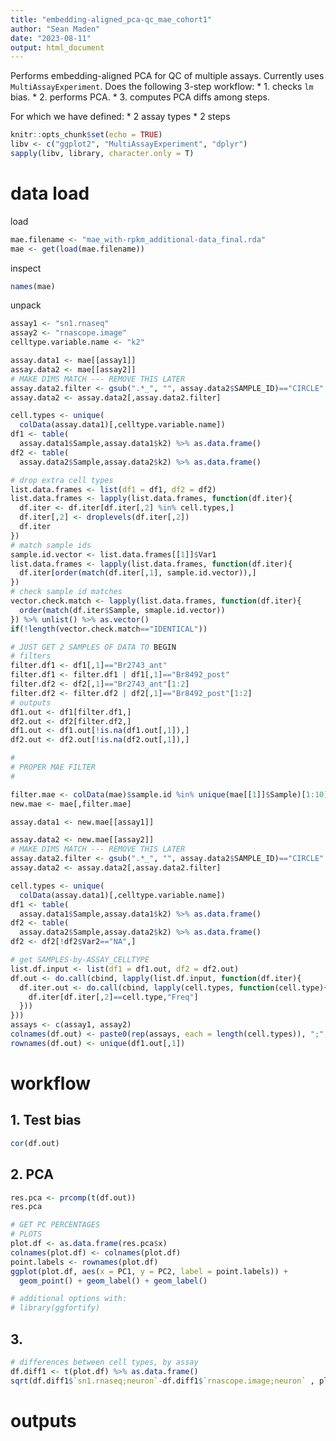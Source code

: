 ```yaml
---
title: "embedding-aligned_pca-qc_mae_cohort1"
author: "Sean Maden"
date: "2023-08-11"
output: html_document
---
```


Performs embedding-aligned PCA for QC of multiple assays. Currently uses `MultiAssayExperiment`. Does the following 3-step workflow:
* 1. checks `lm` bias.
* 2. performs PCA.
* 3. computes PCA diffs among steps.

For which we have defined:
* 2 assay types
* 2 steps 

```r
knitr::opts_chunk$set(echo = TRUE)
libv <- c("ggplot2", "MultiAssayExperiment", "dplyr")
sapply(libv, library, character.only = T)
```

# data load

load
```r
mae.filename <- "mae_with-rpkm_additional-data_final.rda"
mae <- get(load(mae.filename))
```

inspect
```r
names(mae)
```

unpack
```r
assay1 <- "sn1.rnaseq"
assay2 <- "rnascope.image"
celltype.variable.name <- "k2"

assay.data1 <- mae[[assay1]]
assay.data2 <- mae[[assay2]]
# MAKE DIMS MATCH --- REMOVE THIS LATER
assay.data2.filter <- gsub(".*_", "", assay.data2$SAMPLE_ID)=="CIRCLE"
assay.data2 <- assay.data2[,assay.data2.filter]

cell.types <- unique(
  colData(assay.data1)[,celltype.variable.name])
df1 <- table(
  assay.data1$Sample,assay.data1$k2) %>% as.data.frame()
df2 <- table(
  assay.data2$Sample,assay.data2$k2) %>% as.data.frame()

# drop extra cell types
list.data.frames <- list(df1 = df1, df2 = df2)
list.data.frames <- lapply(list.data.frames, function(df.iter){
  df.iter <- df.iter[df.iter[,2] %in% cell.types,]
  df.iter[,2] <- droplevels(df.iter[,2])
  df.iter
})
# match sample ids
sample.id.vector <- list.data.frames[[1]]$Var1
list.data.frames <- lapply(list.data.frames, function(df.iter){
  df.iter[order(match(df.iter[,1], sample.id.vector)),]
})
# check sample id matches
vector.check.match <- lapply(list.data.frames, function(df.iter){
  order(match(df.iter$Sample, smaple.id.vector))
}) %>% unlist() %>% as.vector()
if(!length(vector.check.match=="IDENTICAL"))

# JUST GET 2 SAMPLES OF DATA TO BEGIN
# filters
filter.df1 <- df1[,1]=="Br2743_ant"
filter.df1 <- filter.df1 | df1[,1]=="Br8492_post"
filter.df2 <- df2[,1]=="Br2743_ant"[1:2]
filter.df2 <- filter.df2 | df2[,1]=="Br8492_post"[1:2]
# outputs
df1.out <- df1[filter.df1,]
df2.out <- df2[filter.df2,]
df1.out <- df1.out[!is.na(df1.out[,1]),]
df2.out <- df2.out[!is.na(df2.out[,1]),]
```
  
```r
#
# PROPER MAE FILTER
#

filter.mae <- colData(mae)$sample.id %in% unique(mae[[1]]$Sample)[1:10]
new.mae <- mae[,filter.mae]

assay.data1 <- new.mae[[assay1]]

assay.data2 <- new.mae[[assay2]]
# MAKE DIMS MATCH --- REMOVE THIS LATER
assay.data2.filter <- gsub(".*_", "", assay.data2$SAMPLE_ID)=="CIRCLE"
assay.data2 <- assay.data2[,assay.data2.filter]

cell.types <- unique(
  colData(assay.data1)[,celltype.variable.name])
df1 <- table(
  assay.data1$Sample,assay.data1$k2) %>% as.data.frame()
df2 <- table(
  assay.data2$Sample,assay.data2$k2) %>% as.data.frame()
df2 <- df2[!df2$Var2=="NA",]
```
  
```r
# get SAMPLES-by-ASSAY_CELLTYPE
list.df.input <- list(df1 = df1.out, df2 = df2.out)
df.out <- do.call(cbind, lapply(list.df.input, function(df.iter){
  df.iter.out <- do.call(cbind, lapply(cell.types, function(cell.type){
    df.iter[df.iter[,2]==cell.type,"Freq"]
  }))
}))
assays <- c(assay1, assay2)
colnames(df.out) <- paste0(rep(assays, each = length(cell.types)), ";", cell.types)
rownames(df.out) <- unique(df1.out[,1])
```

# workflow

## 1. Test bias

```r
cor(df.out)
```

## 2. PCA

```r
res.pca <- prcomp(t(df.out))
res.pca
```

```r
# GET PC PERCENTAGES
# PLOTS
plot.df <- as.data.frame(res.pca$x)
colnames(plot.df) <- colnames(plot.df)
point.labels <- rownames(plot.df)
ggplot(plot.df, aes(x = PC1, y = PC2, label = point.labels)) + 
  geom_point() + geom_label() + geom_label()
```

```r
# additional options with:
# library(ggfortify)
```

## 3. 

```r

# differences between cell types, by assay
df.diff1 <- t(plot.df) %>% as.data.frame()
sqrt(df.diff1$`sn1.rnaseq;neuron`-df.diff1$`rnascope.image;neuron` , plot.df$PC2)

```

# outputs

